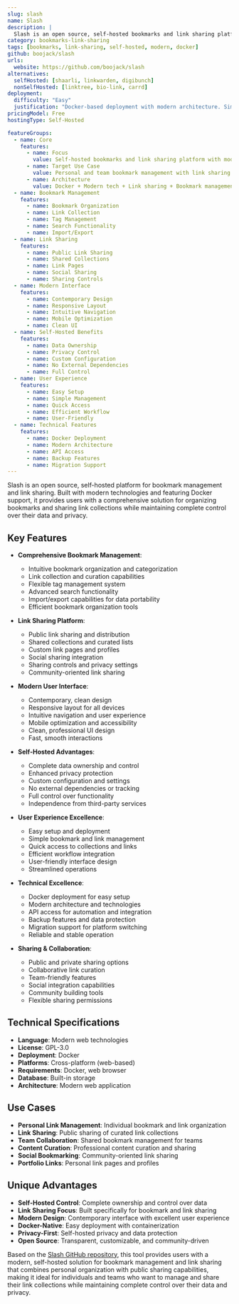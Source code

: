 ```yaml
---
slug: slash
name: Slash
description: |
  Slash is an open source, self-hosted bookmarks and link sharing platform. Built with modern technologies and Docker support, it provides a comprehensive solution for bookmark management and link sharing with a focus on simplicity and user experience.
category: bookmarks-link-sharing
tags: [bookmarks, link-sharing, self-hosted, modern, docker]
github: boojack/slash
urls:
  website: https://github.com/boojack/slash
alternatives:
  selfHosted: [shaarli, linkwarden, digibunch]
  nonSelfHosted: [linktree, bio-link, carrd]
deployment:
  difficulty: "Easy"
  justification: "Docker-based deployment with modern architecture. Simple setup for bookmark management and link sharing platform."
pricingModel: Free
hostingType: Self-Hosted

featureGroups:
  - name: Core
    features:
      - name: Focus
        value: Self-hosted bookmarks and link sharing platform with modern design
      - name: Target Use Case
        value: Personal and team bookmark management with link sharing capabilities
      - name: Architecture
        value: Docker + Modern tech + Link sharing + Bookmark management + Self-hosted
  - name: Bookmark Management
    features:
      - name: Bookmark Organization
      - name: Link Collection
      - name: Tag Management
      - name: Search Functionality
      - name: Import/Export
  - name: Link Sharing
    features:
      - name: Public Link Sharing
      - name: Shared Collections
      - name: Link Pages
      - name: Social Sharing
      - name: Sharing Controls
  - name: Modern Interface
    features:
      - name: Contemporary Design
      - name: Responsive Layout
      - name: Intuitive Navigation
      - name: Mobile Optimization
      - name: Clean UI
  - name: Self-Hosted Benefits
    features:
      - name: Data Ownership
      - name: Privacy Control
      - name: Custom Configuration
      - name: No External Dependencies
      - name: Full Control
  - name: User Experience
    features:
      - name: Easy Setup
      - name: Simple Management
      - name: Quick Access
      - name: Efficient Workflow
      - name: User-Friendly
  - name: Technical Features
    features:
      - name: Docker Deployment
      - name: Modern Architecture
      - name: API Access
      - name: Backup Features
      - name: Migration Support
---
```


Slash is an open source, self-hosted platform for bookmark management and link sharing. Built with modern technologies and featuring Docker support, it provides users with a comprehensive solution for organizing bookmarks and sharing link collections while maintaining complete control over their data and privacy.

## Key Features

- **Comprehensive Bookmark Management**:

  - Intuitive bookmark organization and categorization
  - Link collection and curation capabilities
  - Flexible tag management system
  - Advanced search functionality
  - Import/export capabilities for data portability
  - Efficient bookmark organization tools

- **Link Sharing Platform**:

  - Public link sharing and distribution
  - Shared collections and curated lists
  - Custom link pages and profiles
  - Social sharing integration
  - Sharing controls and privacy settings
  - Community-oriented link sharing

- **Modern User Interface**:

  - Contemporary, clean design
  - Responsive layout for all devices
  - Intuitive navigation and user experience
  - Mobile optimization and accessibility
  - Clean, professional UI design
  - Fast, smooth interactions

- **Self-Hosted Advantages**:

  - Complete data ownership and control
  - Enhanced privacy protection
  - Custom configuration and settings
  - No external dependencies or tracking
  - Full control over functionality
  - Independence from third-party services

- **User Experience Excellence**:

  - Easy setup and deployment
  - Simple bookmark and link management
  - Quick access to collections and links
  - Efficient workflow integration
  - User-friendly interface design
  - Streamlined operations

- **Technical Excellence**:

  - Docker deployment for easy setup
  - Modern architecture and technologies
  - API access for automation and integration
  - Backup features and data protection
  - Migration support for platform switching
  - Reliable and stable operation

- **Sharing & Collaboration**:
  - Public and private sharing options
  - Collaborative link curation
  - Team-friendly features
  - Social integration capabilities
  - Community building tools
  - Flexible sharing permissions

## Technical Specifications

- **Language**: Modern web technologies
- **License**: GPL-3.0
- **Deployment**: Docker
- **Platforms**: Cross-platform (web-based)
- **Requirements**: Docker, web browser
- **Database**: Built-in storage
- **Architecture**: Modern web application

## Use Cases

- **Personal Link Management**: Individual bookmark and link organization
- **Link Sharing**: Public sharing of curated link collections
- **Team Collaboration**: Shared bookmark management for teams
- **Content Curation**: Professional content curation and sharing
- **Social Bookmarking**: Community-oriented link sharing
- **Portfolio Links**: Personal link pages and profiles

## Unique Advantages

- **Self-Hosted Control**: Complete ownership and control over data
- **Link Sharing Focus**: Built specifically for bookmark and link sharing
- **Modern Design**: Contemporary interface with excellent user experience
- **Docker-Native**: Easy deployment with containerization
- **Privacy-First**: Self-hosted privacy and data protection
- **Open Source**: Transparent, customizable, and community-driven

Based on the [Slash GitHub repository](https://github.com/boojack/slash), this tool provides users with a modern, self-hosted solution for bookmark management and link sharing that combines personal organization with public sharing capabilities, making it ideal for individuals and teams who want to manage and share their link collections while maintaining complete control over their data and privacy.
